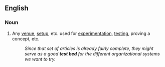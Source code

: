 {{also|testbed}}

==English==

===Noun===
{{en-noun}}
# {{lb|en|idiomatic}} Any [[venue]], [[setup]], etc. used for [[experimentation]], [[testing]], proving a concept, etc.
#: ''Since that set of articles is already fairly complete, they might serve as a good '''test bed''' for the different organizational systems we want to try.''
